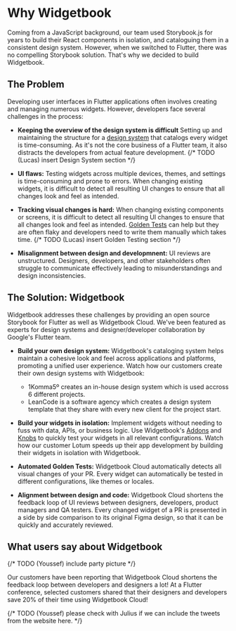 # Why Widgetbook

Coming from a JavaScript background, our team used Storybook.js for years to build their React components in isolation, and cataloguing them in a consistent design system. However, when we switched to Flutter, there was no compelling Storybook solution. That's why we decided to build Widgetbook.

## The Problem

Developing user interfaces in Flutter applications often involves creating and managing numerous widgets. However, developers face several challenges in the process:

- **Keeping the overview of the design system is difficult** Setting up and maintaining the structure for a [design system](/design-system) that catalogs every widget is time-consuming. As it's not the core business of a Flutter team, it also distracts the developers from actual feature development.
  {/* TODO (Lucas) insert Design System section */}

- **UI flaws:** Testing widgets across multiple devices, themes, and settings is time-consuming and prone to errors. When changing existing widgets, it is difficult to detect all resulting UI changes to ensure that all changes look and feel as intended.

- **Tracking visual changes is hard:** When changing existing components or screens, it is difficult to detect all resulting UI changes to ensure that all changes look and feel as intended. [Golden Tests](/golden-tests) can help but they are often flaky and developers need to write them manually which takes time.
  {/* TODO (Lucas) insert Golden Testing section */}

- **Misalignment between design and developmnent:** UI reviews are unstructured. Designers, developers, and other stakeholders often struggle to communicate effectively leading to misunderstandings and design inconsistencies.

## The Solution: Widgetbook

Widgetbook addresses these challenges by providing an open source Storybook for Flutter as well as Widgetbook Cloud. We've been featured as experts for design systems and designer/developer collaboration by Google's Flutter team.

<YouTube id="-g2KYjiPzzA" />

- **Build your own design system:** Widgetbook's cataloging system helps maintain a cohesive look and feel across applications and platforms, promoting a unified user experience.
  Watch how our customers create their own design systems with Widgetbook:

  - 1Komma5º creates an in-house design system which is used accross 6 different projects.
    <YouTube id="Du5yVtnmNzg?start=1319" />
  - LeanCode is a software agency which creates a design system template that they share with every new client for the project start.
    <YouTube id="Du5yVtnmNzg?start=1803" />

- **Build your widgets in isolation:** Implement widgets without needing to fuss with data, APIs, or business logic. Use Widgetbook's [Addons](/addons/overview) and [Knobs](/knobs/overview) to quickly test your widgets in all relevant configurations. Watch how our customer Lotum speeds up their app development by building their widgets in isolation with Widgetbook.

  <YouTube id="Du5yVtnmNzg?start=868" />

- **Automated Golden Tests:** Widgetbook Cloud automatically detects all visual changes of your PR. Every widget can automatically be tested in different configurations, like themes or locales.

- **Alignment between design and code:** Widgetbook Cloud shortens the feedback loop of UI reviews between designers, developers, product managers and QA testers. Every changed widget of a PR is presented in a side by side comparison to its original Figma design, so that it can be quickly and accurately reviewed.
  <YouTube id="gCTSc99V-KI" />

## What users say about Widgetbook

{/* TODO (Youssef) include party picture */}

Our customers have been reporting that Widgetbook Cloud shortens the feedback loop between developers and designers a lot! At a Flutter conference, selected customers shared that their designers and developers save 20% of their time using Widgetbook Cloud! 

<YouTube id="Du5yVtnmNzg?start=868" />

{/* TODO (Youssef) please check with Julius if we can include the tweets from the website here. */}

